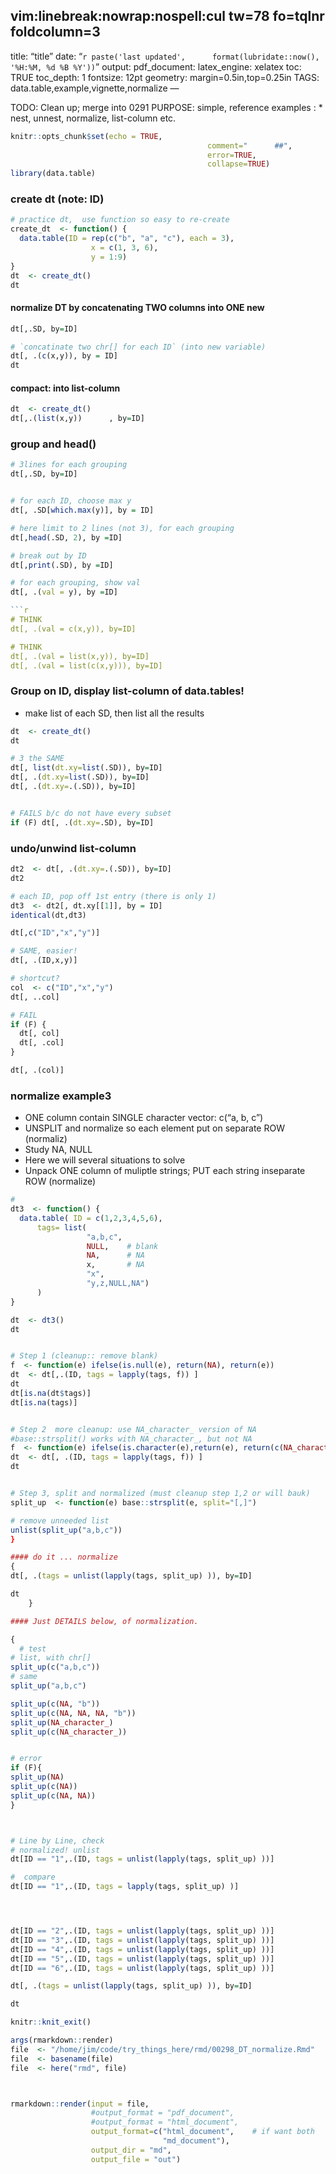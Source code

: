 	 vim:linebreak:nowrap:nospell:cul tw=78 fo=tqlnr foldcolumn=3 
--- 
title: "title"
date: "`r paste('last updated', 
    format(lubridate::now(), '%H:%M, %d %B %Y'))`"
output: 
  pdf_document: 
    latex_engine: xelatex
toc: TRUE 
toc_depth:  1 
fontsize: 12pt 
geometry: margin=0.5in,top=0.25in 
TAGS:  data.table,example,vignette,normalize
---


TODO:   Clean up; merge into 0291
PURPOSE:  simple, reference examples :
    * nest, unnest, normalize, list-column etc.

```r
knitr::opts_chunk$set(echo = TRUE,  
											comment="      ##",  
											error=TRUE, 
											collapse=TRUE) 
library(data.table)
```

### create dt (note:  ID)
```r
# practice dt,  use function so easy to re-create
create_dt  <- function() {
  data.table(ID = rep(c("b", "a", "c"), each = 3),
                  x = c(1, 3, 6),
                  y = 1:9)
}
dt  <- create_dt()
dt
```

#### normalize DT by concatenating TWO columns into ONE new
```r
dt[,.SD, by=ID]

# `concatinate two chr[] for each ID` (into new variable)
dt[, .(c(x,y)), by = ID]
dt
```

#### compact:  into list-column
```r
dt  <- create_dt()
dt[,.(list(x,y))      , by=ID]
```

### group and head()
```r
# 3lines for each grouping
dt[,.SD, by=ID]


# for each ID, choose max y
dt[, .SD[which.max(y)], by = ID]

# here limit to 2 lines (not 3), for each grouping
dt[,head(.SD, 2), by =ID]

# break out by ID
dt[,print(.SD), by =ID]

# for each grouping, show val
dt[, .(val = y), by =ID]

```r
# THINK
dt[, .(val = c(x,y)), by=ID]

# THINK
dt[, .(val = list(x,y)), by=ID]
dt[, .(val = list(c(x,y))), by=ID]
```


### Group on ID, display list-column of data.tables!
  *   make list of each SD,  then list all the results
```r

dt  <- create_dt()
dt

# 3 the SAME
dt[, list(dt.xy=list(.SD)), by=ID]
dt[, .(dt.xy=list(.SD)), by=ID]
dt[, .(dt.xy=.(.SD)), by=ID]


# FAILS b/c do not have every subset
if (F) dt[, .(dt.xy=.SD), by=ID]
```

### undo/unwind list-column
```r

dt2  <- dt[, .(dt.xy=.(.SD)), by=ID]
dt2

# each ID, pop off 1st entry (there is only 1)
dt3  <- dt2[, dt.xy[[1]], by = ID]
identical(dt,dt3)
```




```r
dt[,c("ID","x","y")]

# SAME, easier!
dt[, .(ID,x,y)]

# shortcut?
col  <- c("ID","x","y")
dt[, ..col]

# FAIL
if (F) {
  dt[, col]
  dt[, .col]
}

dt[, .(col)]
```


### normalize example3
  * ONE column contain SINGLE character vector: c("a, b, c")
  * UNSPLIT and normalize so each element put on separate ROW (normaliz)
  * Study NA, NULL
  * Here we will several situations to solve
  * Unpack ONE column of muliptle strings; PUT each string inseparate ROW
    (normalize)
```r
#
dt3  <- function() {
  data.table( ID = c(1,2,3,4,5,6),
      tags= list(
                 "a,b,c",
                 NULL,    # blank
                 NA,      # NA
                 x,       # NA
                 "x",
                 "y,z,NULL,NA")
      )
}

dt  <- dt3()
dt


# Step 1 (cleanup:: remove blank)
f  <- function(e) ifelse(is.null(e), return(NA), return(e))
dt  <- dt[,.(ID, tags = lapply(tags, f)) ]
dt
dt[is.na(dt$tags)]
dt[is.na(tags)]


# Step 2  more cleanup: use NA_character_ version of NA
#base::strsplit() works with NA_character_, but not NA
f  <- function(e) ifelse(is.character(e),return(e), return(c(NA_character_)))
dt  <- dt[, .(ID, tags = lapply(tags, f)) ]
dt


# Step 3, split and normalized (must cleanup step 1,2 or will bauk)
split_up  <- function(e) base::strsplit(e, split="[,]")

# remove unneeded list
unlist(split_up("a,b,c"))
}

#### do it ... normalize
{
dt[, .(tags = unlist(lapply(tags, split_up) )), by=ID]

dt
    }

#### Just DETAILS below, of normalization.

{
  # test 
# list, with chr[]
split_up(c("a,b,c"))
# same
split_up("a,b,c")

split_up(c(NA, "b"))
split_up(c(NA, NA, NA, "b"))
split_up(NA_character_)
split_up(c(NA_character_))


# error
if (F){
split_up(NA)
split_up(c(NA))
split_up(c(NA, NA))
}



# Line by Line, check
# normalized! unlist
dt[ID == "1",.(ID, tags = unlist(lapply(tags, split_up) ))]

#  compare
dt[ID == "1",.(ID, tags = lapply(tags, split_up) )]




dt[ID == "2",.(ID, tags = unlist(lapply(tags, split_up) ))]
dt[ID == "3",.(ID, tags = unlist(lapply(tags, split_up) ))]
dt[ID == "4",.(ID, tags = unlist(lapply(tags, split_up) ))]
dt[ID == "5",.(ID, tags = unlist(lapply(tags, split_up) ))]
dt[ID == "6",.(ID, tags = unlist(lapply(tags, split_up) ))]

dt[, .(tags = unlist(lapply(tags, split_up) )), by=ID]

dt
```

```r
knitr::knit_exit() 
```

\newpage

```r
args(rmarkdown::render)
file  <- "/home/jim/code/try_things_here/rmd/00298_DT_normalize.Rmd"
file  <- basename(file)
file  <- here("rmd", file)



rmarkdown::render(input = file,
                  #output_format = "pdf_document",
                  #output_format = "html_document",
                  output_format=c("html_document",    # if want both
                                  "md_document"),
                  output_dir = "md",
                  output_file = "out")

```
